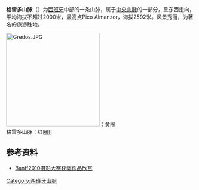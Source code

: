 {{Geobox|Sub-Range
| name = 格雷多山脉
| image = Rio_Tietar.JPG
| image_caption = 
| country = 西班牙
| region = [[伊比利亚半岛|伊比利亚半岛]]
| parent= [[中央山脉|中央山脉]]
| highest = Pico Almanzor
| highest_elevation=2592
| highest_lat_d = 40
| highest_lat_m = 18
| highest_lat_s = 00
| highest_lat_NS = N
| highest_long_d = 5
| highest_long_m = 05
| highest_long_s = 00
| highest_long_EW = W
| geology = [[花岗岩|花岗岩]]
| period =
| map=
| map_caption=
}}
'''格雷多山脉'''（{{lang-es|Sierra de Gredos}}）为[[西班牙|西班牙]]中部的一条山脉，属于[[中央山脉|中央山脉]]的一部分，呈东西走向，平均海拔不超过2000米，最高点Pico Almanzor，海拔2592米。风景秀丽，为著名的旅游胜地。

[[File:Gredos.JPG|250px]]：黄圈<br />格雷多山脉：红圈]]

==参考资料==
*[http://news.xinhuanet.com/foto/2010-09/14/c_12550212_5.htm Banff2010摄影大赛获奖作品欣赏]

{{Spain-geo-stub}}
[[Category:西班牙山脈|Category:西班牙山脈]]